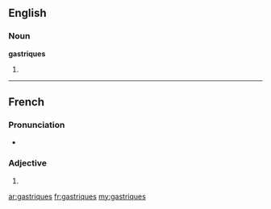 ==English==

===Noun===
'''gastriques'''

# {{plural of|[[gastrique]]}}

----

==French==

===Pronunciation===
* {{IPA|/ɡastʁik/|lang=fr}}

===Adjective===
{{fr-adj-form}} {{m|f|p}}

# {{plural of|[[gastrique]]|lang=fr|nocat=1}}

[[ar:gastriques]]
[[fr:gastriques]]
[[my:gastriques]]